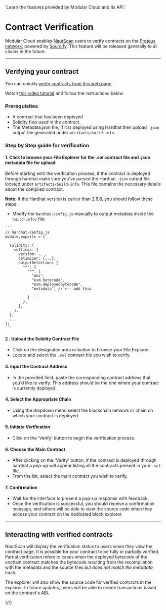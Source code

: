 
  'Learn the features provided by Modular Cloud and its API.'

<HeroPattern />

# Contract Verification 

Modular Cloud enables [NautScan](https://proteus.nautscan.com) users to verify contracts on the [Proteus network](https://docs.nautchain.xyz/nautilus-testnet#goerli), powered by [Sourcify](https://sourcify.dev/). This feature will be released generally to all chains in the future.

---

##  Verifying your contract

You can quickly [verify contracts from this web page](https://contract-verification.vercel.app/).

Watch [this video tutorial](https://youtu.be/RA-z7K21dmk) and follow the instructions below.

### Prerequisites

- A contract that has been deployed 
- Solidity files used in the contract.
- The Metadata.json file, If it is deployed using  Hardhat then upload `.json` output file generated under `artifacts/build-info`.



###  Step by Step guide for verification

#### 1. Click to browse your File Explorer for the .sol contract file and .json metadata file for upload

  Before starting with the verification process, if the contract is deployed through hardhat make sure you've parsed the Hardhat `.json` output file located under `artifacts/build-info`. This file contains the necessary details about the compiled contract.

  

  **Note**: If the Hardhat  version is earlier than   2.6.8, you should follow these steps:
  
 -   Modify the `hardhat-config.js` manually to output metadata inside the `build-info/` file:



    ```
    // hardhat-config.js
    module.exports = {
      ...
      solidity: {
        settings: {
          version: ...,
          optimizer: {...},
          outputSelection: {
            "*": {
              "*": [
                "abi",
                "evm.bytecode",
                "evm.deployedBytecode",
                "metadata", // <-- add this
                ...
              ]
            },
          },
        },
      },
      ...
    };
    ```


####  2 . Upload the Solidity Contract File

- Click on the designated area or button to browse your File Explorer.
- Locate and select the `.sol` contract file you wish to verify.

####  3. Input the Contract Address

- In the provided field, paste the corresponding contract address that you'd like to verify. This address should be the one where your contract is currently deployed.

#### 4. Select the Appropriate Chain

- Using the dropdown menu select the blockchain network or chain on which your contract is deployed.

####  5. Initiate Verification

- Click on the 'Verify' button to begin the verification process.

####  6. Choose the Main Contract

- After clicking on the 'Verify' button, if the contract is deployed through hardhat  a pop-up will appear listing all the contracts present in your `.sol` file.
- From the list, select the main contract you wish to verify.

####  7. Confirmation

- Wait for the interface to present a pop-up response with feedback.
- Once the verification is successful, you should receive a confirmation message, and others will be able to view the source code when they access your contract on the dedicated block explorer.

---

## Interacting with verified contracts

NautScan will display the verification status to users when they view the contract page. It is possible for your contract to be fully or partially verified. Partial verification refers to cases when the deployed bytecode of the onchain contract matches the bytecode resulting from the recompilation with the metadata and the source files _but does not match the metadata hash_.

The explorer will also show the source code for verified contracts in the explorer. In future updates, users will be able to create transactions based on the contract's ABI.

{/*<Guides />*/}
